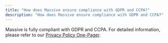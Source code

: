 ```yaml
---
title: "How does Massive ensure compliance with GDPR and CCPA?"
description: "How does Massive ensure compliance with GDPR and CCPA?"
---
```


Massive is fully compliant with GDPR and CCPA. For detailed information, please refer to our [Privacy Policy One-Pager](https://drive.google.com/file/d/1eABA1M6QzD-2ClfcFbRcUAp3DX8aW8Yq/view?usp=sharing).